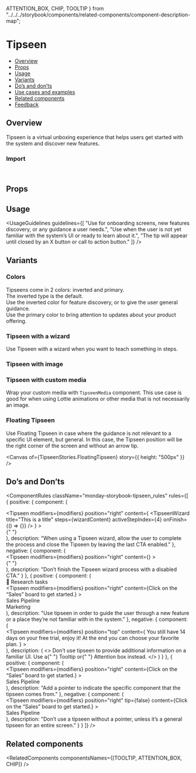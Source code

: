   ATTENTION_BOX,
  CHIP,
  TOOLTIP
} from "../../../storybook/components/related-components/component-description-map";

<Meta of={TipseenStories} />

# Tipseen

- [Overview](#overview)
- [Props](#props)
- [Usage](#usage)
- [Variants](#variants)
- [Do’s and don’ts](#dos-and-donts)
- [Use cases and examples](#use-cases-and-examples)
- [Related components](#related-components)
- [Feedback](#feedback)

## Overview

Tipseen is a virtual unboxing experience that helps users get started with the system and discover new features.

<Canvas of={TipseenStories.Overview} />

### Import

```js
import { Tipseen, TipseenMedia, TipseenImage, TipseenContent, TipseenWizard } from "@vibe/core";
```

## Props

<PropsTable />

## Usage

<UsageGuidelines
  guidelines={[
    "Use for onboarding screens, new features discovery, or any guidance a user needs.",
    "Use when the user is not yet familiar with the system’s UI or ready to learn about it.",
    "The tip will appear until closed by an X button or call to action button."
  ]}
/>

<TipCheckYourself />

## Variants

### Colors

Tipseens come in 2 colors: inverted and primary. \
The inverted type is the default. \
Use the inverted color for feature discovery, or to give the user general guidance. \
Use the primary color to bring attention to updates about your product offering.

<Canvas of={TipseenStories.Colors} />

### Tipseen with a wizard

Use Tipseen with a wizard when you want to teach something in steps.

<Canvas of={TipseenStories.TipseenWithAWizard} />

### Tipseen with image

<Canvas of={TipseenStories.TipseenWithImage} />

### Tipseen with custom media

Wrap your custom media with `TipseenMedia` component. This use case is good for when using Lottie animations or other media that is not necessarily an image.

<Canvas of={TipseenStories.TipseenWithCustomMedia} />

### Floating Tipseen

Use Floating Tipseen in case where the guidance is not relevant to a specific UI element, but general.
In this case, the Tipseen position will be the right corner of the screen and without an arrow tip.

<Canvas of={TipseenStories.FloatingTipseen} story={{ height: "500px" }} />

## Do’s and Don’ts

<ComponentRules
  className="monday-storybook-tipseen_rules"
  rules={[
    {
      positive: {
        component: (
          <div className="monday-storybook-tipseen_column-wrapper right">
            <Tipseen
              modifiers={modifiers}
              position="right"
              content={
                <TipseenWizard title="This is a title" steps={wizardContent} activeStepIndex={4} onFinish={() => {}} />
              }
            >
              <div className="monday-storybook-tipseen_inline-container right" />{" "}
            </Tipseen>
          </div>
        ),
        description:
          "When using a Tipseen wizard, allow the user to complete the process and close the Tipseen by leaving the last CTA enabled."
      },
      negative: {
        component: (
          <div className="monday-storybook-tipseen_column-wrapper right">
            <Tipseen
              modifiers={modifiers}
              position="right"
              content={<TipseenWizard title="This is a title" steps={wizardContent} activeStepIndex={4} />}
            >
              <div className="monday-storybook-tipseen_inline-container right" />{" "}
            </Tipseen>
          </div>
        ),
        description: "Don’t finish the Tipseen wizard process with a disabled CTA."
      }
    },
    {
      positive: {
        component: (
          <div className="monday-storybook-tipseen_box">
            <div className="monday-storybook-tipseen_column-item">
              <Icon icon={Board} iconSize="24" />
              <span>💫 Research tasks</span>
            </div>
            <Tipseen
              modifiers={modifiers}
              position="right"
              content={<TipseenContent title="Step 1 of 5">Click on the “Sales” board to get started.</TipseenContent>}
            >
              <div className="monday-storybook-tipseen_column-item monday-storybook-tipseen_hovered">
                <Icon icon={Board} iconSize="24" />
                <span>Sales Pipeline</span>
              </div>
            </Tipseen>
            <div className="monday-storybook-tipseen_column-item">
              <Icon icon={BoardPrivate} iconSize="24" />
              <span>Marketing</span>
            </div>
          </div>
        ),
        description:
          "Use tipseen in order to guide the user through a new feature or a place they’re not familiar with in the system."
      },
      negative: {
        component: (
          <div className="monday-storybook-tipseen_column-wrapper">
            <Tipseen
              modifiers={modifiers}
              position="top"
              content={
                <TipseenContent>
                  You still have 14 days on your free trial, enjoy it! At the end you can choose your favorite plan.
                </TipseenContent>
              }
            >
              <div className="monday-storybook-tipseen_inline-container" />
            </Tipseen>
          </div>
        ),
        description: (
          <>
            Don’t use tipseen to provide additional information on a familiar UI. Use a{" "}
            <StorybookLink page="Components/Tooltip">Tooltip</StorybookLink> or{" "}
            <StorybookLink page="Components/AttentionBox">Attention box</StorybookLink> instead.
          </>
        )
      }
    },
    {
      positive: {
        component: (
          <div className="monday-storybook-tipseen_box">
            <Tipseen
              modifiers={modifiers}
              position="right"
              content={<TipseenContent title="Step 1 of 5">Click on the “Sales” board to get started.</TipseenContent>}
            >
              <div className="monday-storybook-tipseen_column-item monday-storybook-tipseen_hovered">
                <Icon icon={Board} iconSize="24" />
                <span>Sales Pipeline</span>
              </div>
            </Tipseen>
          </div>
        ),
        description: "Add a pointer to indicate the specific component that the tipseen comes from."
      },
      negative: {
        component: (
          <div className="monday-storybook-tipseen_box">
            <Tipseen
              modifiers={modifiers}
              position="right"
              tip={false}
              content={<TipseenContent title="Step 1 of 5">Click on the “Sales” board to get started.</TipseenContent>}
            >
              <div className="monday-storybook-tipseen_column-item monday-storybook-tipseen_hovered">
                <Icon icon={Board} iconSize="24" />
                <span>Sales Pipeline</span>
              </div>
            </Tipseen>
          </div>
        ),
        description: "Don’t use a tipseen without a pointer, unless it’s a general tipseen for an entire screen."
      }
    }
  ]}
/>

## Related components

<RelatedComponents componentsNames={[TOOLTIP, ATTENTION_BOX, CHIP]} />
